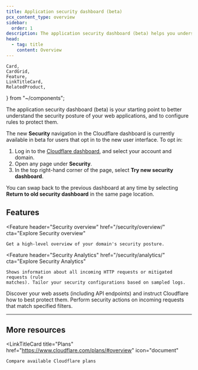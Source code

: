 ```yaml
---
title: Application security dashboard (beta)
pcx_content_type: overview
sidebar:
  order: 1
description: The application security dashboard (beta) helps you understand the current security posture of your web applications and allows you configure different security rules for those applications.
head:
  - tag: title
    content: Overview
---
```


	Card,
	CardGrid,
	Feature,
	LinkTitleCard,
	RelatedProduct,
} from "~/components";

The application security dashboard (beta) is your starting point to better understand the security posture of your web applications, and to configure rules to protect them.

<Card title="New dashboard experience" icon="rocket">

The new **Security** navigation in the Cloudflare dashboard is currently available in beta for users that opt in to the new user interface. To opt in:

1. Log in to the [Cloudflare dashboard](https://dash.cloudflare.com), and select your account and domain.
2. Open any page under **Security**.
3. In the top right-hand corner of the page, select **Try new security dashboard**.

You can swap back to the previous dashboard at any time by selecting **Return to old security dashboard** in the same page location.

</Card>

## Features

<Feature
	header="Security overview"
	href="/security/overview/"
	cta="Explore Security overview"
>
	Get a high-level overview of your domain's security posture.
</Feature>

<Feature
	header="Security Analytics"
	href="/security/analytics/"
	cta="Explore Security Analytics"
>
	Shows information about all incoming HTTP requests or mitigated requests (rule
	matches). Tailor your security configurations based on sampled logs.
</Feature>

<Feature header="Web assets" href="/security/web-assets/">
	Discover your web assets (including API endpoints) and instruct Cloudflare how
	to best protect them.
</Feature>

<Feature header="Security rules" href="/security/rules/">
	Perform security actions on incoming requests that match specified filters.
</Feature>

---

## More resources

<CardGrid>

<LinkTitleCard
	title="Plans"
	href="https://www.cloudflare.com/plans/#overview"
	icon="document"
>
	Compare available Cloudflare plans
</LinkTitleCard>

</CardGrid>
